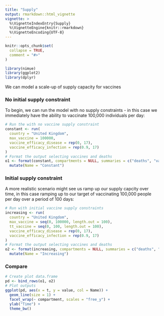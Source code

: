 ```yaml
---
title: "Supply"
output: rmarkdown::html_vignette
vignette: >
  %\VignetteIndexEntry{Supply}
  %\VignetteEngine{knitr::rmarkdown}
  %\VignetteEncoding{UTF-8}
---
```


```r
knitr::opts_chunk$set(
  collapse = TRUE,
  comment = "#>"
)
```

```r
library(nimue)
library(ggplot2)
library(dplyr)
```

We can model a scale-up of supply capacity for vaccines

### No initial supply constraint

To begin, we can run the model with no supply constraints - in this case we immediately have the ability to vaccinate 100,000 individuals per day:

```r
# Run the with no vaccine supply constraint
constant <- run(
  country = "United Kingdom",
  max_vaccine = 100000,
  vaccine_efficacy_disease = rep(0, 17),
  vaccine_efficacy_infection = rep(0.9, 17)
)
# Format the output selecting vaccines and deaths
o1 <- format(constant, compartments = NULL, summaries = c("deaths", "vaccines")) %>%
  mutate(Name = "Constant")

```

### Initial supply constraint

A more realistic scenario might see us ramp up our supply capcity over time, in this case ramping up to our target of vaccinating 100,000 people per day
over a period of 100 days:

```r
# Run with initial vaccine supply constraints
increasing <- run(
  country = "United Kingdom",
  max_vaccine = seq(0, 100000, length.out = 100),
  tt_vaccine = seq(0, 100, length.out = 100),
  vaccine_efficacy_disease = rep(0, 17),
  vaccine_efficacy_infection = rep(0.9, 17)
)
# Format the output selecting vaccines and deaths
o2 <- format(increasing, compartments = NULL, summaries = c("deaths", "vaccines")) %>%
  mutate(Name = "Increasing")

```

### Compare
```r
# Create plot data.frame
pd <- bind_rows(o1, o2)
# Plot outputs
ggplot(pd, aes(x = t, y = value, col = Name)) +
  geom_line(size = 1) +
  facet_wrap(~ compartment, scales = "free_y") +
  ylab("Time") +
  theme_bw()
```
